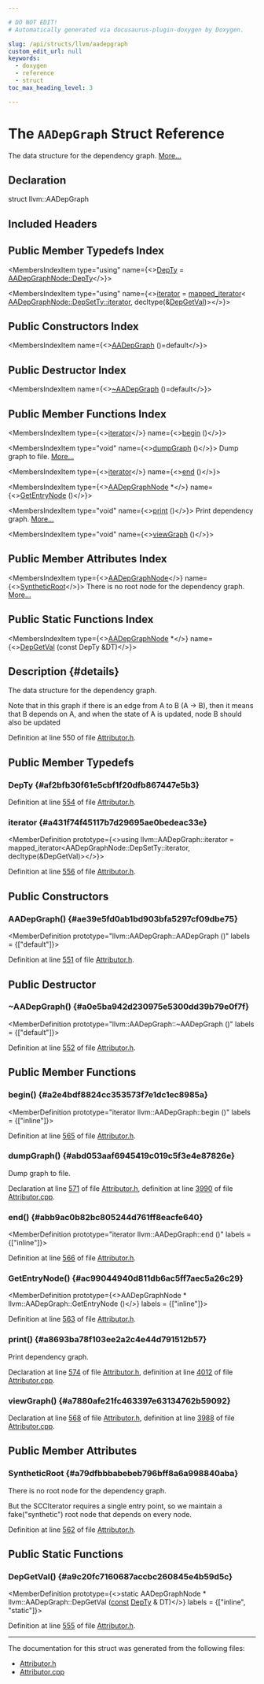 ```yaml
---

# DO NOT EDIT!
# Automatically generated via docusaurus-plugin-doxygen by Doxygen.

slug: /api/structs/llvm/aadepgraph
custom_edit_url: null
keywords:
  - doxygen
  - reference
  - struct
toc_max_heading_level: 3

---
```





# The `AADepGraph` Struct Reference

<DoxygenPage pluginConfig={pluginConfig}>

The data structure for the dependency graph. <a href="#details">More...</a>

## Declaration

<CodeBlock>struct llvm::AADepGraph</CodeBlock>

## Included Headers

<IncludesList>
<IncludesListItem
  filePath="llvm/Transforms/IPO/Attributor.h"
  permalink="/docs/api/files/include/include/llvm/include/llvm/transforms/include/llvm/transforms/ipo/attributor-h"
  isLocal="true" />
</IncludesList>

## Public Member Typedefs Index

<MembersIndex>

<MembersIndexItem
  type="using"
  name={<><a href="#af2bfb30f61e5cbf1f20dfb867447e5b3">DepTy</a> = <a href="/docs/api/structs/llvm/aadepgraphnode/#af1a10bb4f808097be22ef8987bb5d19a">AADepGraphNode::DepTy</a></>}>
</MembersIndexItem>

<MembersIndexItem
  type="using"
  name={<><a href="#a431f74f45117b7d29695ae0bedeac33e">iterator</a> = <a href="/docs/api/classes/llvm/mapped-iterator">mapped&#95;iterator</a>&lt; <a href="/docs/api/classes/llvm/setvector/#a813fd00ac7e5e3261ffe67f9322a5480">AADepGraphNode::DepSetTy::iterator</a>, decltype(&amp;<a href="#a9c20fc7160687accbc260845e4b59d5c">DepGetVal</a>)&gt;</>}>
</MembersIndexItem>

</MembersIndex>

## Public Constructors Index

<MembersIndex>

<MembersIndexItem
  name={<><a href="#ae39e5fd0ab1bd903bfa5297cf09dbe75">AADepGraph</a> ()=default</>}>
</MembersIndexItem>

</MembersIndex>

## Public Destructor Index

<MembersIndex>

<MembersIndexItem
  name={<><a href="#a0e5ba942d230975e5300dd39b79e0f7f">~AADepGraph</a> ()=default</>}>
</MembersIndexItem>

</MembersIndex>

## Public Member Functions Index

<MembersIndex>

<MembersIndexItem
  type={<><a href="#a431f74f45117b7d29695ae0bedeac33e">iterator</a></>}
  name={<><a href="#a2e4bdf8824cc353573f7e1dc1ec8985a">begin</a> ()</>}>
</MembersIndexItem>

<MembersIndexItem
  type="void"
  name={<><a href="#abd053aaf6945419c019c5f3e4e87826e">dumpGraph</a> ()</>}>
Dump graph to file. <a href="#abd053aaf6945419c019c5f3e4e87826e">More...</a>
</MembersIndexItem>

<MembersIndexItem
  type={<><a href="#a431f74f45117b7d29695ae0bedeac33e">iterator</a></>}
  name={<><a href="#abb9ac0b82bc805244d761ff8eacfe640">end</a> ()</>}>
</MembersIndexItem>

<MembersIndexItem
  type={<><a href="/docs/api/structs/llvm/aadepgraphnode">AADepGraphNode</a> &#42;</>}
  name={<><a href="#ac99044940d811db6ac5ff7aec5a26c29">GetEntryNode</a> ()</>}>
</MembersIndexItem>

<MembersIndexItem
  type="void"
  name={<><a href="#a8693ba78f103ee2a2c4e44d791512b57">print</a> ()</>}>
Print dependency graph. <a href="#a8693ba78f103ee2a2c4e44d791512b57">More...</a>
</MembersIndexItem>

<MembersIndexItem
  type="void"
  name={<><a href="#a7880afe21fc463397e63134762b59092">viewGraph</a> ()</>}>
</MembersIndexItem>

</MembersIndex>

## Public Member Attributes Index

<MembersIndex>

<MembersIndexItem
  type={<><a href="/docs/api/structs/llvm/aadepgraphnode">AADepGraphNode</a></>}
  name={<><a href="#a79dfbbbabebeb796bff8a6a998840aba">SyntheticRoot</a></>}>
There is no root node for the dependency graph. <a href="#a79dfbbbabebeb796bff8a6a998840aba">More...</a>
</MembersIndexItem>

</MembersIndex>

## Public Static Functions Index

<MembersIndex>

<MembersIndexItem
  type={<><a href="/docs/api/structs/llvm/aadepgraphnode">AADepGraphNode</a> &#42;</>}
  name={<><a href="#a9c20fc7160687accbc260845e4b59d5c">DepGetVal</a> (const DepTy &amp;DT)</>}>
</MembersIndexItem>

</MembersIndex>

## Description {#details}

The data structure for the dependency graph.

Note that in this graph if there is an edge from A to B (A -&gt; B), then it means that B depends on A, and when the state of A is updated, node B should also be updated

Definition at line 550 of file <a href="/docs/api/files/include/include/llvm/include/llvm/transforms/include/llvm/transforms/ipo/attributor-h">Attributor.h</a>.

<SectionDefinition>

## Public Member Typedefs

### DepTy {#af2bfb30f61e5cbf1f20dfb867447e5b3}

<MemberDefinition
  prototype="using llvm::AADepGraph::DepTy =  AADepGraphNode::DepTy">

Definition at line <a href="/docs/api/files/include/include/llvm/include/llvm/transforms/include/llvm/transforms/ipo/attributor-h/#l00554">554</a> of file <a href="/docs/api/files/include/include/llvm/include/llvm/transforms/include/llvm/transforms/ipo/attributor-h">Attributor.h</a>.
</MemberDefinition>

### iterator {#a431f74f45117b7d29695ae0bedeac33e}

<MemberDefinition
  prototype={<>using llvm::AADepGraph::iterator = 
      mapped&#95;iterator&lt;AADepGraphNode::DepSetTy::iterator, decltype(&amp;DepGetVal)&gt;</>}>

Definition at line <a href="/docs/api/files/include/include/llvm/include/llvm/transforms/include/llvm/transforms/ipo/attributor-h/#l00556">556</a> of file <a href="/docs/api/files/include/include/llvm/include/llvm/transforms/include/llvm/transforms/ipo/attributor-h">Attributor.h</a>.
</MemberDefinition>

</SectionDefinition>

<SectionDefinition>

## Public Constructors

### AADepGraph() {#ae39e5fd0ab1bd903bfa5297cf09dbe75}

<MemberDefinition
  prototype="llvm::AADepGraph::AADepGraph ()"
  labels = {["default"]}>

Definition at line <a href="/docs/api/files/include/include/llvm/include/llvm/transforms/include/llvm/transforms/ipo/attributor-h/#l00551">551</a> of file <a href="/docs/api/files/include/include/llvm/include/llvm/transforms/include/llvm/transforms/ipo/attributor-h">Attributor.h</a>.
</MemberDefinition>

</SectionDefinition>

<SectionDefinition>

## Public Destructor

### ~AADepGraph() {#a0e5ba942d230975e5300dd39b79e0f7f}

<MemberDefinition
  prototype="llvm::AADepGraph::~AADepGraph ()"
  labels = {["default"]}>

Definition at line <a href="/docs/api/files/include/include/llvm/include/llvm/transforms/include/llvm/transforms/ipo/attributor-h/#l00552">552</a> of file <a href="/docs/api/files/include/include/llvm/include/llvm/transforms/include/llvm/transforms/ipo/attributor-h">Attributor.h</a>.
</MemberDefinition>

</SectionDefinition>

<SectionDefinition>

## Public Member Functions

### begin() {#a2e4bdf8824cc353573f7e1dc1ec8985a}

<MemberDefinition
  prototype="iterator llvm::AADepGraph::begin ()"
  labels = {["inline"]}>

Definition at line <a href="/docs/api/files/include/include/llvm/include/llvm/transforms/include/llvm/transforms/ipo/attributor-h/#l00565">565</a> of file <a href="/docs/api/files/include/include/llvm/include/llvm/transforms/include/llvm/transforms/ipo/attributor-h">Attributor.h</a>.
</MemberDefinition>

### dumpGraph() {#abd053aaf6945419c019c5f3e4e87826e}

<MemberDefinition
  prototype="void AADepGraph::dumpGraph ()">
Dump graph to file.

Declaration at line <a href="/docs/api/files/include/include/llvm/include/llvm/transforms/include/llvm/transforms/ipo/attributor-h/#l00571">571</a> of file <a href="/docs/api/files/include/include/llvm/include/llvm/transforms/include/llvm/transforms/ipo/attributor-h">Attributor.h</a>, definition at line <a href="/docs/api/files/lib/lib/transforms/lib/transforms/ipo/attributor-cpp/#l03990">3990</a> of file <a href="/docs/api/files/lib/lib/transforms/lib/transforms/ipo/attributor-cpp">Attributor.cpp</a>.
</MemberDefinition>

### end() {#abb9ac0b82bc805244d761ff8eacfe640}

<MemberDefinition
  prototype="iterator llvm::AADepGraph::end ()"
  labels = {["inline"]}>

Definition at line <a href="/docs/api/files/include/include/llvm/include/llvm/transforms/include/llvm/transforms/ipo/attributor-h/#l00566">566</a> of file <a href="/docs/api/files/include/include/llvm/include/llvm/transforms/include/llvm/transforms/ipo/attributor-h">Attributor.h</a>.
</MemberDefinition>

### GetEntryNode() {#ac99044940d811db6ac5ff7aec5a26c29}

<MemberDefinition
  prototype={<>AADepGraphNode &#42; llvm::AADepGraph::GetEntryNode ()</>}
  labels = {["inline"]}>

Definition at line <a href="/docs/api/files/include/include/llvm/include/llvm/transforms/include/llvm/transforms/ipo/attributor-h/#l00563">563</a> of file <a href="/docs/api/files/include/include/llvm/include/llvm/transforms/include/llvm/transforms/ipo/attributor-h">Attributor.h</a>.
</MemberDefinition>

### print() {#a8693ba78f103ee2a2c4e44d791512b57}

<MemberDefinition
  prototype="void AADepGraph::print ()">
Print dependency graph.

Declaration at line <a href="/docs/api/files/include/include/llvm/include/llvm/transforms/include/llvm/transforms/ipo/attributor-h/#l00574">574</a> of file <a href="/docs/api/files/include/include/llvm/include/llvm/transforms/include/llvm/transforms/ipo/attributor-h">Attributor.h</a>, definition at line <a href="/docs/api/files/lib/lib/transforms/lib/transforms/ipo/attributor-cpp/#l04012">4012</a> of file <a href="/docs/api/files/lib/lib/transforms/lib/transforms/ipo/attributor-cpp">Attributor.cpp</a>.
</MemberDefinition>

### viewGraph() {#a7880afe21fc463397e63134762b59092}

<MemberDefinition
  prototype="void AADepGraph::viewGraph ()">

Declaration at line <a href="/docs/api/files/include/include/llvm/include/llvm/transforms/include/llvm/transforms/ipo/attributor-h/#l00568">568</a> of file <a href="/docs/api/files/include/include/llvm/include/llvm/transforms/include/llvm/transforms/ipo/attributor-h">Attributor.h</a>, definition at line <a href="/docs/api/files/lib/lib/transforms/lib/transforms/ipo/attributor-cpp/#l03988">3988</a> of file <a href="/docs/api/files/lib/lib/transforms/lib/transforms/ipo/attributor-cpp">Attributor.cpp</a>.
</MemberDefinition>

</SectionDefinition>

<SectionDefinition>

## Public Member Attributes

### SyntheticRoot {#a79dfbbbabebeb796bff8a6a998840aba}

<MemberDefinition
  prototype="AADepGraphNode llvm::AADepGraph::SyntheticRoot">
There is no root node for the dependency graph.

But the SCCIterator requires a single entry point, so we maintain a fake(&quot;synthetic&quot;) root node that depends on every node.

Definition at line <a href="/docs/api/files/include/include/llvm/include/llvm/transforms/include/llvm/transforms/ipo/attributor-h/#l00562">562</a> of file <a href="/docs/api/files/include/include/llvm/include/llvm/transforms/include/llvm/transforms/ipo/attributor-h">Attributor.h</a>.
</MemberDefinition>

</SectionDefinition>

<SectionDefinition>

## Public Static Functions

### DepGetVal() {#a9c20fc7160687accbc260845e4b59d5c}

<MemberDefinition
  prototype={<>static AADepGraphNode &#42; llvm::AADepGraph::DepGetVal (<a href="/docs/api/files/lib/lib/target/lib/target/aarch64/aarch64promoteconstant-cpp/#a90f8350fecae261c25be85d38b451bff">const</a> <a href="#af2bfb30f61e5cbf1f20dfb867447e5b3">DepTy</a> &amp; DT)</>}
  labels = {["inline", "static"]}>

Definition at line <a href="/docs/api/files/include/include/llvm/include/llvm/transforms/include/llvm/transforms/ipo/attributor-h/#l00555">555</a> of file <a href="/docs/api/files/include/include/llvm/include/llvm/transforms/include/llvm/transforms/ipo/attributor-h">Attributor.h</a>.
</MemberDefinition>

</SectionDefinition>

<hr/>

The documentation for this struct was generated from the following files:

<ul>
<li><a href="/docs/api/files/include/include/llvm/include/llvm/transforms/include/llvm/transforms/ipo/attributor-h">Attributor.h</a></li>
<li><a href="/docs/api/files/lib/lib/transforms/lib/transforms/ipo/attributor-cpp">Attributor.cpp</a></li>
</ul>

</DoxygenPage>
